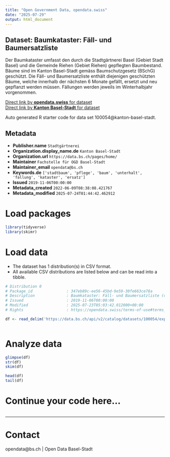 ```yaml
---
title: "Open Government Data, opendata.swiss"
date: "2025-07-29"
output: html_document
---
```


## Dataset: Baumkataster: Fäll- und Baumersatzliste

Der Baumkataster umfasst den durch die Stadtgärtnerei Basel (Gebiet Stadt Basel) und die Gemeinde Riehen (Gebiet Riehen) gepflegten Baumbestand. Bäume sind im Kanton Basel-Stadt gemäss Baumschutzgesetz (BSchG) geschützt. Die Fäll- und Baumersatzliste enthält diejenigen geschützten Bäume, welche innerhalb der nächsten 6 Monate gefällt, ersetzt und neu gepflanzt werden müssen. Fällungen werden jeweils im Winterhalbjahr vorgenommen.


[Direct link by **opendata.swiss** for dataset](https://opendata.swiss/de/dataset/baumkataster-fall-und-baumersatzliste)<br>
[Direct link by **Kanton Basel-Stadt** for dataset](https://data.bs.ch/explore/dataset/100054/)

Auto generated R starter code for data set 100054@kanton-basel-stadt.

## Metadata

- **Publisher.name** `Stadtgärtnerei`
- **Organization.display_name.de** `Kanton Basel-Stadt`
- **Organization.url** `https://data.bs.ch/pages/home/`
- **Maintainer** `Fachstelle für OGD Basel-Stadt`
- **Maintainer_email** `opendata@bs.ch`
- **Keywords.de** `['stadtbaum', 'pflege', 'baum', 'unterhalt', 'fallung', 'kataster', 'ersatz']`
- **Issued** `2019-11-06T00:00:00`
- **Metadata_created** `2022-06-09T08:38:08.421767`
- **Metadata_modified** `2025-07-24T01:44:42.462912`


# Load packages

```r

library(tidyverse)
library(skimr)

```

# Load data

-   The dataset has 1 distribution(s) in CSV format.
-   All available CSV distributions are listed below and can be read into a tibble.

```r

# Distribution 0
# Package_id               : 347eb89c-ee56-45bd-9e59-30fe663ce78a
# Description              : Baumkataster: Fäll- und Baumersatzliste (csv)
# Issued                   : 2019-11-06T00:00:00
# Modified                 : 2025-07-23T05:03:42.012000+00:00
# Rights                   : https://opendata.swiss/terms-of-use#terms_by

df <- read_delim('https://data.bs.ch/api/v2/catalog/datasets/100054/exports/csv?use_labels=true')



```

# Analyze data

```r

glimpse(df)
str(df)
skim(df)

head(df)
tail(df)

```

# Continue your code here...

```r

```

------------------------------------------------------------------------

# Contact

opendata@bs.ch | Open Data Basel-Stadt
